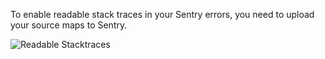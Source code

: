 To enable readable stack traces in your Sentry errors, you need to upload your source maps to Sentry.

![Readable Stacktraces](/readable-stacktraces.png)
